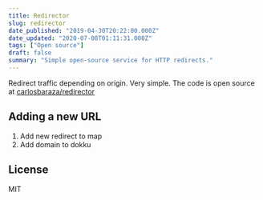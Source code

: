 ```yaml
---
title: Redirector
slug: redirector
date_published: "2019-04-30T20:22:00.000Z"
date_updated: "2020-07-08T01:11:31.000Z"
tags: ["Open source"]
draft: false
summary: "Simple open-source service for HTTP redirects."
---
```


Redirect traffic depending on origin. Very simple. The code is open source at [carlosbaraza/redirector](https://github.com/carlosbaraza/redirector)

## Adding a new URL

1. Add new redirect to map
2. Add domain to dokku

## License

MIT

